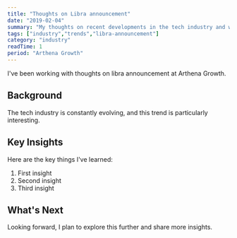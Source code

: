 ```yaml
---
title: "Thoughts on Libra announcement"
date: "2019-02-04"
summary: "My thoughts on recent developments in the tech industry and what they mean for developers."
tags: ["industry","trends","libra-announcement"]
category: "industry"
readTime: 1
period: "Arthena Growth"
---
```


I've been working with thoughts on libra announcement at Arthena Growth.

## Background

The tech industry is constantly evolving, and this trend is particularly interesting.

## Key Insights

Here are the key things I've learned:

1. First insight
2. Second insight
3. Third insight

## What's Next

Looking forward, I plan to explore this further and share more insights.

